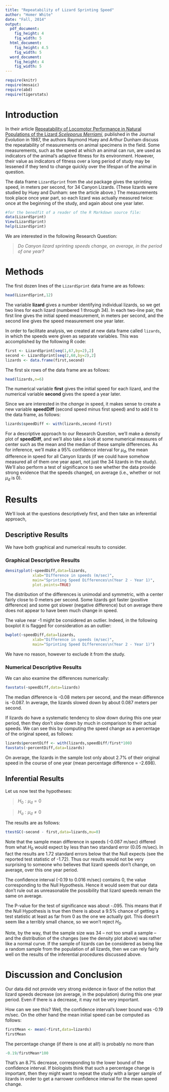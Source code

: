 ```yaml
---
title: "Repeatability of Lizard Sprinting Speed"
author: "Homer White"
date: "Fall, 2014"
output:
  pdf_document:
    fig_height: 4
    fig_width: 5
  html_document:
    fig_height: 4.5
    fig_width: 5
  word_document:
    fig_height: 4
    fig_width: 5
---
```


```r
require(knitr)
require(mosaic)
require(abd)
require(tigerstats)
```

# Introduction



In their article [Repeatability of Locomotor Performance in Natural Populations of the Lizard *Sceleporus Merriami*](http://faculty.washington.edu/hueyrb/new/HueyDunhamEvol1987repeatability.pdf), published in the Journal *Evolution* in 1987, the authors Raymond Huey and Arthur Dunham discuss the repeatability of measurements on animal specimens in the field.  Some measurements, such as the speed at which an animal can run, are used as indicators of the animal's adaptive fitness for its environment.  However, their value as indicators of fitness over a long period of study may be lessened if they tend to change quickly over the lifespan of the animal in question.

The data frame `LizardSprint` from the `abd` package gives the sprinting speed, in meters per second, for 34 Canyon Lizards.  (These lizards were studied by Huey and Dunham:  see the article above.)  The measurements took place once year part, so each lizard was actually measured twice: once at the beginning of the study, and again about one year later.
  
```r
#for the benedfit of a reader of the R Markdown source file:
data(LizardSprint)
View(LizardSprint)
help(LizardSprint)
```

We are interested in the following Research Question:

  >*Do Canyon lizard sprinting speeds change, on average, in the period of one year?*
  

# Methods

The first dozen lines of the `LizardSprint` data frame are as follows:

```r
head(LizardSprint,12)
```

The variable **lizard** gives a number identifying individual lizards, so we get two lines for each lizard (numbered 1 through 34).  In each two-line pair, the first line gives the initial speed measurement, in meters per second, and the second line gives the speed measurement one year later.

In order to facilitate analysis, we created at new data frame called `lizards`, in which the speeds were given as separate variables.  This was accomplished by the following R code:

```r
first <- LizardSprint[seq(1,67,by=2),2]
second <- LizardSprint[seq(2,68,by=2),2]
lizards <- data.frame(first,second)

```

The first six rows of the data frame are as follows:

```r
head(lizards,n=6)
```

The numerical variable **first** gives the initial speed for each lizard, and the numerical variable **second** gives the speed a year later.

Since we are interested in the *change* in speed, it makes sense to create a new variable **speedDiff** (second speed minus first speed) and to add it to the data frame, as follows:

```r
lizards$speedDiff <- with(lizards,second-first)
```

For a descriptive approach to our Research Question, we'll make a density plot of **speedDiff**, and we'll also take a look at some numerical measures of center such as the mean and the median of these sample differences.  As for inference, we'll make a 95% confidence interval for $\mu_d$, the mean difference in speed for all Canyon lizards (if we could have somehow measured all of them one year apart, not just the 34 lizards in the study).  We'll also perform a test of significance to see whether the data provide strong evidence that the speeds changed, on average (i.e., whether or not $\mu_d$ is 0).

# Results

We'll look at the questions descriptively first, and then take an inferential approach,

## Descriptive Results

We have both graphical and numerical results to consider.

### Graphical Descriptive Results

```r
densityplot(~speedDiff,data=lizards,
            xlab="Difference in speeds (m/sec)",
            main="Sprinting Speed Differences\n(Year 2 - Year 1)",
            plot.points=TRUE)
```


The distribution of the differences is unimodal and symmetric, with a center fairly close to 0 meters per second.  Some lizards got faster (positive difference) and some got slower (negative difference) but on average there does not appear to have been much change in speed.

The value near -1 might be considered an outlier.  Indeed, in the following boxplot it is flagged for consideration as an outlier:  

```r
bwplot(~speedDiff,data=lizards,
            xlab="Difference in speeds (m/sec)",
            main="Sprinting Speed Differences\n(Year 2 - Year 1)")
```

We have no reason, however to exclude it from the study.

### Numerical Descriptive Results

We can also examine the differences numerically:

```r
favstats(~speedDiff,data=lizards)
```

The median difference is -0.08 meters per second, and the mean difference is -0.087.  In average, the lizards slowed down by about 0.087 meters per second.

If lizards do have a systematic tendency to slow down during this one year period, then they don't slow down by much in comparison to their actual speeds.  We can see this by computing the speed change as a percentage of the original speed, as follows:

```r
lizards$percentDiff <- with(lizards,speedDiff/first*100)
favstats(~percentDiff,data=lizards)
```

On average, the lizards in the sample lost only about 2.7% of their original speed in the course of one year (mean percentage difference = -2.698).

## Inferential Results

Let us now test the hypotheses:

  >$H_0: \mu_d=0$
  
  >$H_a: \mu_d \neq 0$
  
The results are as follows:
  
```r
ttestGC(~second - first,data=lizards,mu=0)
```
  
Note that the sample mean difference in speeds (-0.087 m/sec) differed from what $H_0$ would expect by less than two standard error (0.05 m/sec).  In fact the results are 1.72 standard errors below that the Null expects (see the reported test statistic of -1.72).  Thus our results would not be very surprising to someone who believes that lizard speeds don't change, on average, over this one year period.

The confidence interval (-0.19 to 0.016 m/sec) contains 0, the value corresponding to the Null Hypothesis.  Hence it would seem that our data don't rule out as unreasonable the possibility that lizard speeds remain the same on average.

The P-value for the test of significance was about -.095.  This means that if the Null Hypothesis is true then there is about a 9.5% chance of getting a test statistic at least as far from 0 as the one we actually got.  This doesn't seem like a terribly small chance, so we won't reject $H_0$.

Note, by the way, that the sample size was 34 -- not too small a sample --  and the distribution of the changes (see the density plot above) was rather like a normal curve.  If the sample of lizards can be considered as being like a random sample from the population of all lizards, then we can rely fairly well on the results of the inferential procedures discussed above.

# Discussion and Conclusion


Our data did not provide very strong evidence in favor of the notion that lizard speeds decrease (on average, in the population) during this one year period.  Even if there is a decrease, it may not be very important.

How can we see this?  Well, the confidence interval's lower bound was -0.19 m/sec.  On the other hand the mean initial speed can be computed as follows:

```r
firstMean <- mean(~first,data=lizards)
firstMean
```

The percentage change (if there is one at all!) is probably no more than

```r
-0.19/firstMean*100
```

That's an 8.7% decrease, corresponding to the lower bound of the confidence interval.  If biologists think that such a percentage change is important, then they might want to repeat the study with a larger sample of lizards in order to get a narrower confidence interval for the mean speed change.
